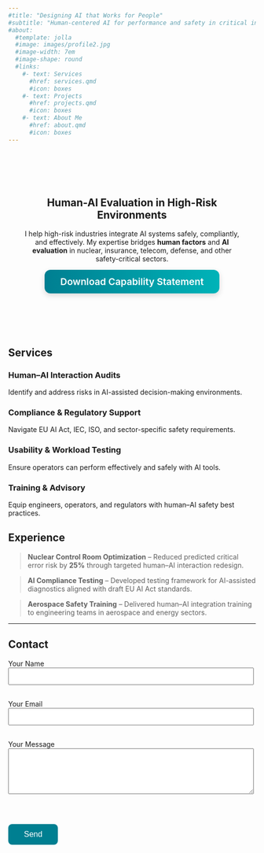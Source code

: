 ```yaml
---
#title: "Designing AI that Works for People"
#subtitle: "Human-centered AI for performance and safety in critical industries." 
#about:
  #template: jolla
  #image: images/profile2.jpg
  #image-width: 7em
  #image-shape: round
  #links:
    #- text: Services
      #href: services.qmd
      #icon: boxes
    #- text: Projects
      #href: projects.qmd
      #icon: boxes
    #- text: About Me
      #href: about.qmd
      #icon: boxes
---
```


<!-- Hero Section -->

::: {.hero style="text-align: center; padding: 4rem 2rem;"}
## Human-AI Evaluation in High-Risk Environments

I help high-risk industries integrate AI systems safely, compliantly, and effectively. My expertise bridges **human factors** and **AI evaluation** in nuclear, insurance, telecom, defense, and other safety-critical sectors.

<a href="capability.pdf" class="btn-hero">Download Capability Statement</a>
:::

```{=html}
<style>
a.btn-hero {
  display: inline-block;
  background: linear-gradient(90deg, #007f91, #00b3b8) !important;
  color: #ffffff !important;
  font-size: 1.2rem;
  font-weight: 600;
  padding: 0.75rem 2rem;
  border-radius: 0.75rem;
  text-decoration: none;
  transition: all 0.3s ease;
  box-shadow: 0 4px 12px rgba(0,0,0,0.15);
  border: none;
}

a.btn-hero:hover {
  transform: translateY(-3px);
  box-shadow: 0 8px 20px rgba(0,0,0,0.25);
  background: linear-gradient(90deg, #00b3b8, #007f91) !important;
  text-shadow: 0 1px 2px rgba(0,0,0,0.3);
}
</style>
```
## Services {#services}

::: {.grid .grid-2}
### Human--AI Interaction Audits

Identify and address risks in AI-assisted decision-making environments.

### Compliance & Regulatory Support

Navigate EU AI Act, IEC, ISO, and sector-specific safety requirements.

### Usability & Workload Testing

Ensure operators can perform effectively and safely with AI tools.

### Training & Advisory

Equip engineers, operators, and regulators with human--AI safety best practices.
:::

## Experience {#experience}

> **Nuclear Control Room Optimization** -- Reduced predicted critical error risk by **25%** through targeted human--AI interaction redesign.

> **AI Compliance Testing** -- Developed testing framework for AI-assisted diagnostics aligned with draft EU AI Act standards.

> **Aerospace Safety Training** -- Delivered human--AI integration training to engineering teams in aerospace and energy sectors.

------------------------------------------------------------------------

## Contact {#contact}

<!-- Contact Form -->

<form action="https://api.web3forms.com/submit" method="POST" style="max-width:500px;">
  <input type="hidden" name="access_key" value="2b528a51-63a0-4981-8437-7586a29d6b34">

  <label for="name">Your Name</label><br>
  <input type="text" id="name" name="name" required style="width:100%; padding:0.5rem; margin-bottom:1rem;"><br>

  <label for="email">Your Email</label><br>
  <input type="email" id="email" name="_replyto" required style="width:100%; padding:0.5rem; margin-bottom:1rem;"><br>

  <label for="message">Your Message</label><br>
  <textarea id="message" name="message" required style="width:100%; padding:0.5rem; margin-bottom:1rem;" rows="5"></textarea>
  <br>

  <button type="submit" style="background-color:#007f91; color:white; padding:0.75rem 2rem; border:none; border-radius:0.5rem; font-size:1rem; cursor:pointer;">
    Send
  </button>
</form>




<!-- <input type="hidden" name="access_key" value="2b528a51-63a0-4981-8437-7586a29d6b34" -->

